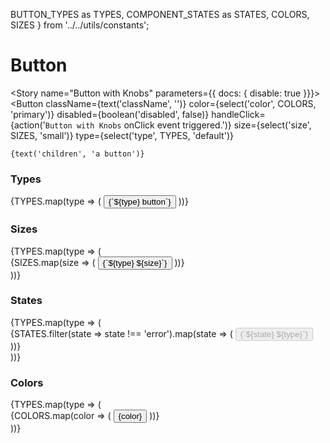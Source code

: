 
  BUTTON_TYPES as TYPES,
  COMPONENT_STATES as STATES,
  COLORS,
  SIZES
} from '../../utils/constants';

<Meta component={Button} title="Components/Atoms/Button" />

# Button
<Description of={Button} />
<Props of={Button} />

<Story name="Button with Knobs" parameters={{ docs: { disable: true }}}>
  <Button
    className={text('className', '')}
    color={select('color', COLORS, 'primary')}
    disabled={boolean('disabled', false)}
    handleClick={action('`Button with Knobs` onClick event triggered.')}
    size={select('size', SIZES, 'small')}
    type={select('type', TYPES, 'default')}
  >
    {text('children', 'a button')}
  </Button>
</Story>

### Types
<Preview>
  <Story name="Button Types">
    <div>
      {TYPES.map(type => (
        <Button
          handleClick={action('`Button Types` onClick event triggered.')}
          key={type}
          type={type}
        >
          {`${type} button`}
        </Button>
      ))}
    </div>
  </Story>
</Preview>

### Sizes
<Preview>
  <Story name="Button Sizes">
    <div>
      {TYPES.map(type => (
        <div key={`${type}_size`}>
          {SIZES.map(size => (
            <Button
              handleClick={action('`Button Sizes` onClick event triggered.')}
              key={`${type}_${size}`}
              size={size}
              type={type}
            >
              {`${type} ${size}`}
            </Button>
          ))}
        </div>
      ))}
    </div>
  </Story>
</Preview>

### States
<Preview>
  <Story name="Button States">
    <div>
      {TYPES.map(type => (
        <div key={`${type}_state`}>
          {STATES.filter(state => state !== 'error').map(state => (
            <Button
              disabled={state === 'disabled'}
              handleClick={action('`Button States` onClick event triggered.')}
              key={`${state}_${type}`}
              type={type}
            >
              {`${state} ${type}`}
            </Button>
          ))}
        </div>
      ))}
    </div>
  </Story>
</Preview>

### Colors
<Preview>
  <Story name="Button Colors">
    <div>
      {TYPES.map(type => (
        <div key={`${type}_color`}>
          {COLORS.map(color => (
            <span
              style={color === 'inverted' ? {backgroundColor:'black',display:'inline-block'} : {}}
              key={`${type}_${color}`}
            >
              <Button
                color={color}
                handleClick={action('`Button Colors` onClick event triggered.')}
                type={type}
              >
                {color}
              </Button>
            </span>
          ))}
        </div>
      ))}
    </div>
  </Story>
</Preview>
